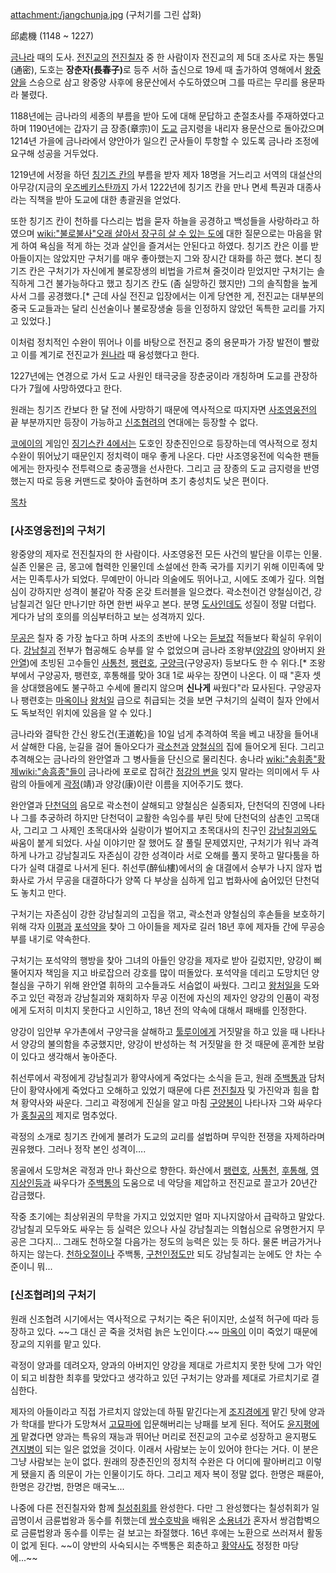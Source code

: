 attachment:/jangchunja.jpg
(구처기를 그린 삽화)

邱處機
(1148 ~ 1227)

[[금]]나라 때의 도사. [[전진교]]의 [[전진칠자]] 중 한 사람이자 전진교의 제 5대 조사로 자는 통밀(通密), 도호는 '''장춘자(長春子)'''로 등주 서하 출신으로 19세 때 출가하여 영해에서 [[왕중양]]을 스승으로 삼고 왕중양 사후에 용문산에서 수도하였으며 그를 따르는 무리를 용문파라 불렸다.

1188년에는 금나라의 세종의 부름을 받아 도에 대해 문답하고 춘절초사를 주재하였다고 하며 1190년에는 갑자기 금 장종(章宗)이 [[도교]] 금지령을 내리자 용문산으로 돌아갔으며 1214년 가을에 금나라에서 양안아가 일으킨 군사들이 투항할 수 있도록 금나라 조정에 요구해 성공을 거두었다.

1219년에 서정을 하던 [[칭기즈 칸]]의 부름을 받자 제자 18명을 거느리고 서역의 대설산의 아무강(지금의 [[우즈베키스탄]]까지 가서 1222년에 칭기즈 칸을 만나 면세 특권과 대종사라는 직책을 받아 도교에 대한 총괄권을 얻었다.

또한 칭기즈 칸이 천하를 다스리는 법을 묻자 하늘을 공경하고 백성들을 사랑하라고 하였으며 [[wiki:"불로불사"오래 살아서 장구히 살 수 있는 도]]에 대한 질문으로는 마음을 맑게 하여 욕심을 적게 하는 것과 살인을 즐겨서는 안된다고 하였다.  칭기즈 칸은 이를 받아들이지는 않았지만 구처기를 매우 좋아했는지 그와 장시간 대화를 하곤 했다.  본디 칭기즈 칸은 구처기가 자신에게 불로장생의 비법을 가르쳐 줄것이라 믿었지만 구처기는 솔직하게 그건 불가능하다고 했고 칭기즈 칸도 (좀 실망하긴 했지만) 그의 솔직함을 높게 사서 그를 공경했다.[* 근데 사실 전진교 입장에서는 이게 당연한 게, 전진교는 대부분의 중국 도교들과는 달리 신선술이나 불로장생술 등을 인정하지 않았던 독특한 교리를 가지고 있었다.]

이처럼 정치적인 수완이 뛰어나 이를 바탕으로 전진교 중의 용문파가 가장 발전이 빨랐고 이를 계기로 전진교가 [[원]]나라 때 융성했다고 한다.

1227년에는 연경으로 가서 도교 사원인 태극궁을 장춘궁이라 개칭하며 도교를 관장하다가 7월에 사망하였다고 한다.

원래는 칭기즈 칸보다 한 달 전에 사망하기 때문에 역사적으로 따지자면 [[사조영웅전]]의 끝 부분까지만 등장이 가능하고 [[신조협려]]의 연대에는 등장할 수 없다.

[[코에이]]의 게임인 [[징기스칸 4]]에서는 도호인 장춘진인으로 등장하는데 역사적으로 정치 수완이 뛰어났기 때문인지 정치력이 매우 좋게 나온다. 다만 사조영웅전에 익숙한 팬들에게는 한자릿수 전투력으로 충공깽을 선사한다. 그리고 금 장종의 도교 금지령을 반영했는지 따로 등용 커맨드로 찾아야 출현하며 초기 충성치도 낮은 편이다.

[[목차]]
=== [사조영웅전]의 구처기 ===
왕중양의 제자로 전진칠자의 한 사람이다. 사조영웅전 모든 사건의 발단을 이루는 인물. 실존 인물은 금, 몽고에 협력한 인물인데 소설에선 한족 국가를 지키기 위해 이민족에 맞서는 민족투사가 되었다. 무예만이 아니라 의술에도 뛰어나고, 시에도 조예가 깊다. 의협심이 강하지만 성격이 불같아 작중 온갖 트러블을 일으켰다. 곽소천이건 양철심이건, 강남칠괴건 일단 만나기만 하면 한번 싸우고 본다. 분명 [[도사]]인데도 성질이 정말 더럽다. 게다가 남의 호의를 의심부터하고 보는 성격까지 있다.

[[무공]]은 칠자 중 가장 높다고 하며 사조의 초반에 나오는 [[듣보잡]] 적들보다 확실히 우위이다. [[강남칠괴]] 전부가 협공해도 승부를 알 수 없었으며 금나라 조왕부([[양강]]의 양아버지 [[완안열]])에 초빙된 고수들인 [[사통천]], [[팽련호]], [[구양극]](구양공자) 등보다도 한 수 위다.[* 조왕부에서 구양공자, 팽련호, 후통해를 맞아 3대 1로 싸우는 장면이 나온다. 이 때 "혼자 셋을 상대했음에도 불구하고 수세에 몰리지 않으며 '''신나게''' 싸웠다"라 묘사된다. 구양공자나 팽련호는 [[마옥]]이나 [[왕처일]] 급으로 취급되는 것을 보면 구처기의 실력이 칠자 안에서도 독보적인 위치에 있음을 알 수 있다.]   

금나라와 결탁한 간신 왕도건(王道乾)을 10일 넘게 추격하여 목을 베고 내장을 들어내서 살해한 다음, 눈길을 걸어 돌아오다가 [[곽소천]]과 [[양철심]]의 집에 들어오게 된다. 그리고 추격해오는 금나라의 완안열과 그 병사들을 단신으로 물리친다. 송나라 [[wiki:"송휘종"황제]][[wiki:"송흠종"들이]] 금나라에 포로로 잡혀간 [[정강의 변]]을 잊지 말라는 의미에서 두 사람의 아들에게 [[곽정]](靖)과 양강(康)이란 이름을 지어주기도 했다.

완안열과 [[단천덕]]의 음모로 곽소천이 살해되고 양철심은 실종되자, 단천덕의 진영에 나타나 그를 추궁하려 하지만 단천덕이 교활한 속임수를 부린 탓에 단천덕의 삼촌인 고목대사, 그리고 그 사제인 초목대사와 실랑이가 벌어지고 초목대사의 친구인 [[강남칠괴]]와도 싸움이 붙게 되었다. 사실 이야기만 잘 했어도 잘 풀릴 문제였지만, 구처기가 워낙 과격하게 나가고 강남칠괴도 자존심이 강한 성격이라 서로 오해를 풀지 못하고 말다툼을 하다가 실력 대결로 나서게 된다. 취선루(醉仙樓)에서의 술 대결에서 승부가 나지 않자 법화사로 가서 무공을 대결하다가 양쪽 다 부상을 심하게 입고 법화사에 숨어있던 단천덕도 놓치고 만다.

구처기는 자존심이 강한 강남칠괴의 고집을 꺾고, 곽소천과 양철심의 후손들을 보호하기 위해 각자 [[이평]]과 [[포석약]]을 찾아 그 아이들을 제자로 길러 18년 후에 제자들 간에 무공승부를 내기로 약속한다.

구처기는 포석약의 행방을 찾아 그녀의 아들인 양강을 제자로 받아 길렀지만, 양강이 삐뚤어지자 책임을 지고 바로잡으러 강호를 많이 떠돌았다. 포석약을 데리고 도망치던 양철심을 구하기 위해 완안열 휘하의 고수들과도 서슴없이 싸웠다. 그리고 [[왕처일]]을 도와주고 있던 곽정과 강남칠괴와 재회하자 무공 이전에 자신의 제자인 양강의 인품이 곽정에게 도저히 미치지 못한다고 시인하고, 18년 전의 약속에 대해서 패배를 인정한다.

양강이 임안부 우가촌에서 구양극을 살해하고 [[툴루이]]에게 거짓말을 하고 있을 때 나타나서 양강의 불의함을 추궁했지만, 양강이 반성하는 척 거짓말을 한 것 때문에 훈계한 보람이 있다고 생각해서 놓아준다.

취선루에서 곽정에게 강남칠괴가 황약사에게 죽었다는 소식을 듣고, 원래 [[주백통]]과 담처단이 황약사에게 죽었다고 오해하고 있었기 때문에 다른 [[전진칠자]] 및 가진악과 힘을 합쳐 황약사와 싸운다. 그리고 곽정에게 진실을 알고 마침 [[구양봉]]이 나타나자 그와 싸우다가 [[홍칠공]]의 제지로 멈추었다.

곽정의 소개로 칭기즈 칸에게 불려가 도교의 교리를 설법하며 무익한 전쟁을 자제하라며 권유했다. 그러나 정작 본인 성격이….

몽골에서 도망쳐온 곽정과 만나 화산으로 향한다. 화산에서 [[팽련호]], [[사통천]], [[후통해]], [[영지상인]]등과 싸우다가 [[주백통]]의 도움으로 네 악당을 제압하고 전진교로 끌고가 20년간 감금했다.

작중 초기에는 최상위권의 무학을 가지고 있었지만 얼마 지나지않아서 급락하고 말았다. 강남칠괴 모두와도 싸우는 등 실력은 있으나 사실 강남칠괴는 의협심으로 유명한거지 무공은 그다지... 그래도 천하오절 다음가는 정도의 능력은 있는 듯 하다. 물론 버금가거나 하지는 않는다. [[천하오절]]이나 주백통, [[구천인]]정도만 되도 강남칠괴는 눈에도 안 차는 수준이니 뭐... 

=== [신조협려]의 구처기 ===
원래 신조협려 시기에서는 역사적으로 구처기는 죽은 뒤이지만, 소설적 허구에 따라 등장하고 있다. ~~그 대신 곧 죽을 것처럼 늙은 노인이다.~~ [[마옥]]이 이미 죽었기 때문에 장교의 지위를 맡고 있다.

곽정이 양과를 데려오자, 양과의 아버지인 양강을 제대로 가르치지 못한 탓에 그가 악인이 되고 비참한 최후를 맞았다고 생각하고 있던 구처기는 양과를 제대로 가르치기로 결심한다.

제자의 아들이라고 직접 가르치지 않았는데 하필 맡긴다는게 [[조지경]]에게 맡긴 탓에 양과가 학대를 받다가 도망쳐서 [[고묘파]]에 입문해버리는 낭패를 보게 된다. 적어도 [[윤지평]]에게 맡겼다면 양과는 특유의 재능과 뛰어난 머리로 전진교의 고수로 성장하고 윤지평도 [[견지병]]이 되는 일은 없었을 것이다. 이래서 사람보는 눈이 있어야 한다는 거다. 이 분은 그냥 사람보는 눈이 없다. 원래의 장춘진인의 정치적 수완은 다 어디에 팔아버리고 이렇게 됐을지 좀 의문이 가는 인물이기도 하다. 그리고 제자 복이 정말 없다. 한명은 패륜아, 한명은 강간범, 한명은 매국노...

나중에 다른 전진칠자와 함께 [[칠성취회]]를 완성한다. 다만 그 완성했다는 칠성취회가 일곱명이서 금륜법왕과 동수를 취했는데 [[쌍수호박]]을 배워온 [[소용녀]]가 혼자서 쌍검합벽으로 금륜법왕과 동수를 이루는 걸 보고는 좌절했다. 16년 후에는 노환으로 쓰러져서 활동이 없게 된다. ~~이 양반의 사숙되시는 주백통은 회춘하고 [[황약사]]도 정정한 마당에...~~

